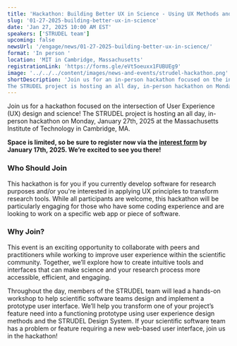 ```yaml
---
title: 'Hackathon: Building Better UX in Science - Using UX Methods and STRUDEL'
slug: '01-27-2025-building-better-ux-in-science'
date: 'Jan 27, 2025 10:00 AM EST'
speakers: ['STRUDEL team']
upcoming: false
newsUrl: '/engage/news/01-27-2025-building-better-ux-in-science/'
format: 'In person '
location: 'MIT in Cambridge, Massachusetts'
registrationLink: 'https://forms.gle/eVt5oeuxx1FUBUEg9'
image: '../../../content/images/news-and-events/strudel-hackathon.png'
shortDescription: 'Join us for an in-person hackathon focused on the intersection of User Experience (UX) design and science! 
The STRUDEL project is hosting an all day, in-person hackathon on Monday, January 27th, 2025 at the Massachusetts Institute of Technology in Cambridge, MA.'
---
```


Join us for a hackathon focused on the intersection of User Experience (UX) design and science! 
The STRUDEL project is hosting an all day, in-person hackathon on Monday, January 27th, 2025 at the Massachusetts Institute of Technology in Cambridge, MA.  

<b>Space is limited, so be sure to register now via the [interest form](https://forms.gle/eVt5oeuxx1FUBUEg9) by January 17th, 2025. We’re excited to see you there!</b>

### Who Should Join

This hackathon is for you if you currently develop software for research purposes and/or you're interested in applying UX principles to transform research tools. While all participants are welcome, this hackathon will be particularly engaging for those who have some coding experience and are looking to work on a specific web app or piece of software.


### Why Join?

This event is an exciting opportunity to collaborate with peers and practitioners while working to improve user experience within the scientific community. Together, we’ll explore how to create intuitive tools and interfaces that can make science and your research process more accessible, efficient, and engaging.

Throughout the day, members of the STRUDEL team will lead a hands-on workshop to help scientific software teams design and implement a prototype user interface. We’ll help you transform one of your project’s feature need into a functioning prototype using user experience design methods and the STRUDEL Design System. If your scientific software team has a problem or feature requiring a new web-based user interface, join us in the hackathon!
